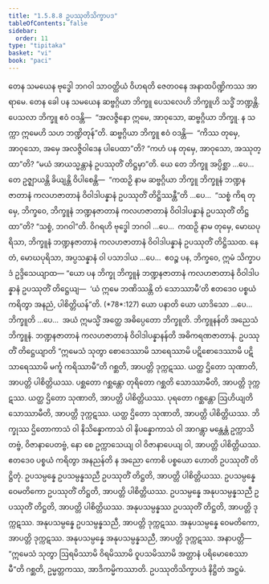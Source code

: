 ```yaml
---
title: "1.5.8.8 ဥပဿုတိသိက္ခာပဒ"
tableOfContents: false
sidebar:
  order: 11
type: "tipitaka"
basket: "vi"
book: "paci"
---
```



<DynamicBreadcrumb />

<Division number="469" book="paci">

<Paragraph number="1391" book="paci">
တေန သမယေန ဗုဒ္ဓေါ ဘဂဝါ သာဝတ္ထိယံ ဝိဟရတိ ဇေတဝနေ အနာထပိဏ္ဍိကဿ အာရာမေ. တေန ခေါ ပန သမယေန ဆဗ္ဗဂ္ဂိယာ ဘိက္ခူ ပေသလေဟိ ဘိက္ခူဟိ သဒ္ဓိံ ဘဏ္ဍန္တိ. ပေသလာ ဘိက္ခူ ဧဝံ ဝဒန္တိ—  “အလဇ္ဇိနော ဣမေ, အာဝုသော, ဆဗ္ဗဂ္ဂိယာ ဘိက္ခူ. န သက္ကာ ဣမေဟိ သဟ ဘဏ္ဍိတုန်”တိ. ဆဗ္ဗဂ္ဂိယာ ဘိက္ခူ ဧဝံ ဝဒန္တိ—  “ကိဿ တုမှေ, အာဝုသော, အမှေ အလဇ္ဇိဝါဒေန ပါပေထာ”တိ? “ကဟံ ပန တုမှေ, အာဝုသော, အဿုတ္ထာ”တိ? “မယံ အာယသ္မန္တာနံ ဥပဿုတိံ တိဋ္ဌမှာ”တိ.
</Paragraph>

<Paragraph number="1392" book="paci">
ယေ တေ ဘိက္ခူ အပ္ပိစ္ဆာ …ပေ…  တေ ဥဇ္ဈာယန္တိ ခိယျန္တိ ဝိပါစေန္တိ—  “ကထဉှိ နာမ ဆဗ္ဗဂ္ဂိယာ ဘိက္ခူ ဘိက္ခူနံ ဘဏ္ဍနဇာတာနံ ကလဟဇာတာနံ ဝိဝါဒါပန္နာနံ ဥပဿုတိံ တိဋ္ဌိဿန္တီ”တိ …ပေ…  “သစ္စံ ကိရ တုမှေ, ဘိက္ခဝေ, ဘိက္ခူနံ ဘဏ္ဍနဇာတာနံ ကလဟဇာတာနံ ဝိဝါဒါပန္နာနံ ဥပဿုတိံ တိဋ္ဌထာ”တိ? “သစ္စံ, ဘဂဝါ”တိ. ဝိဂရဟိ ဗုဒ္ဓေါ ဘဂဝါ …ပေ…  ကထဉှိ နာမ တုမှေ, မောဃပုရိသာ, ဘိက္ခူနံ ဘဏ္ဍနဇာတာနံ ကလဟဇာတာနံ ဝိဝါဒါပန္နာနံ ဥပဿုတိံ တိဋ္ဌိဿထ. နေတံ, မောဃပုရိသာ, အပ္ပသန္နာနံ ဝါ ပသာဒါယ …ပေ…  ဧဝဉ္စ ပန, ဘိက္ခဝေ, ဣမံ သိက္ခာပဒံ ဥဒ္ဒိသေယျာထ—
</Paragraph>

</Division>
<Division number="470" book="paci">

<Paragraph number="1393" book="paci">
<Emphasis>“ယော ပန ဘိက္ခု ဘိက္ခူနံ ဘဏ္ဍနဇာတာနံ ကလဟဇာတာနံ ဝိဝါဒါပန္နာနံ ဥပဿုတိံ တိဋ္ဌေယျ—  ‘ယံ ဣမေ ဘဏိဿန္တိ တံ သောဿာမီ’တိ ဧတဒေဝ ပစ္စယံ ကရိတွာ အနညံ, ပါစိတ္တိယန်”</Emphasis>တိ. (*78*:<Emphasis>127</Emphasis>)
</Paragraph>

</Division>
<Division number="471" book="paci">

<Paragraph number="1394" book="paci">
<Emphasis>ယော ပနာ</Emphasis>တိ ယော ယာဒိသော …ပေ…  <Emphasis>ဘိက္ခူ</Emphasis>တိ …ပေ…  အယံ ဣမသ္မိံ အတ္ထေ အဓိပ္ပေတော ဘိက္ခူတိ.
</Paragraph>

<Paragraph number="1395" book="paci">
<Emphasis>ဘိက္ခူနန်</Emphasis>တိ အညေသံ ဘိက္ခူနံ.
</Paragraph>

<Paragraph number="1396" book="paci">
<Emphasis>ဘဏ္ဍနဇာတာနံ ကလဟဇာတာနံ ဝိဝါဒါပန္နာနန်</Emphasis>တိ အဓိကရဏဇာတာနံ.
</Paragraph>

<Paragraph number="1397" book="paci">
<Emphasis>ဥပဿုတိံ တိဋ္ဌေယျာ</Emphasis>တိ “ဣမေသံ သုတွာ စောဒေဿာမိ သာရေဿာမိ ပဋိစောဒေဿာမိ ပဋိသာရေဿာမိ မင်္ကူ ကရိဿာမီ”တိ ဂစ္ဆတိ, အာပတ္တိ ဒုက္ကဋဿ. ယတ္ထ ဌိတော သုဏာတိ, အာပတ္တိ ပါစိတ္တိယဿ. ပစ္ဆတော ဂစ္ဆန္တော တုရိတော ဂစ္ဆတိ သောဿာမီတိ, အာပတ္တိ ဒုက္ကဋဿ. ယတ္ထ ဌိတော သုဏာတိ, အာပတ္တိ ပါစိတ္တိယဿ. ပုရတော ဂစ္ဆန္တော ဩဟိယျတိ သောဿာမီတိ, အာပတ္တိ ဒုက္ကဋဿ. ယတ္ထ ဌိတော သုဏာတိ, အာပတ္တိ ပါစိတ္တိယဿ. ဘိက္ခုဿ ဌိတောကာသံ ဝါ နိသိန္နောကာသံ ဝါ နိပန္နောကာသံ ဝါ အာဂန္တွာ မန္တေန္တံ ဥက္ကာသိတဗ္ဗံ, ဝိဇာနာပေတဗ္ဗံ, နော စေ ဥက္ကာသေယျ ဝါ ဝိဇာနာပေယျ ဝါ, အာပတ္တိ ပါစိတ္တိယဿ.
</Paragraph>

<Paragraph number="1398" book="paci">
<Emphasis>ဧတဒေဝ ပစ္စယံ ကရိတွာ အနညန်</Emphasis>တိ န အညော ကောစိ ပစ္စယော ဟောတိ ဥပဿုတိံ တိဋ္ဌိတုံ.
</Paragraph>

</Division>
<Division number="472" book="paci">

<Paragraph number="1399" book="paci">
ဥပသမ္ပန္နေ ဥပသမ္ပန္နသညီ ဥပဿုတိံ တိဋ္ဌတိ, အာပတ္တိ ပါစိတ္တိယဿ. ဥပသမ္ပန္နေ ဝေမတိကော ဥပဿုတိံ တိဋ္ဌတိ, အာပတ္တိ ပါစိတ္တိယဿ. ဥပသမ္ပန္နေ အနုပသမ္ပန္နသညီ ဥပဿုတိံ တိဋ္ဌတိ, အာပတ္တိ ပါစိတ္တိယဿ.
</Paragraph>

<Paragraph number="1400" book="paci">
အနုပသမ္ပန္နဿ ဥပဿုတိံ တိဋ္ဌတိ, အာပတ္တိ ဒုက္ကဋဿ. အနုပသမ္ပန္နေ ဥပသမ္ပန္နသညီ, အာပတ္တိ ဒုက္ကဋဿ. အနုပသမ္ပန္နေ ဝေမတိကော, အာပတ္တိ ဒုက္ကဋဿ. အနုပသမ္ပန္နေ အနုပသမ္ပန္နသညီ, အာပတ္တိ ဒုက္ကဋဿ.
</Paragraph>

</Division>
<Division number="473" book="paci">

<Paragraph number="1401" book="paci">
အနာပတ္တိ—  “ဣမေသံ သုတွာ ဩရမိဿာမိ ဝိရမိဿာမိ ဝူပသမိဿာမိ အတ္တာနံ ပရိမောစေဿာမီ”တိ ဂစ္ဆတိ, ဥမ္မတ္တကဿ, အာဒိကမ္မိကဿာတိ.

</Paragraph>
</Division>

<Paragraph number="1402" type="center" book="paci">
ဥပဿုတိသိက္ခာပဒံ နိဋ္ဌိတံ အဋ္ဌမံ.
</Paragraph>